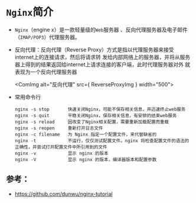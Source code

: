 
# `Nginx`简介

* `Nginx`（engine x）是一款轻量级的`Web`服务器 、反向代理服务器及电子邮件（`IMAP/POP3`）代理服务器。

* 反向代理：反向代理（Reverse Proxy）方式是指以代理服务器来接受internet上的连接请求，然后将请求转
发给内部网络上的服务器，并将从服务器上得到的结果返回给internet上请求连接的客户端，此时代理服务器对外
就表现为一个反向代理服务器

  <ComImg alt="反向代理" src={ ReverseProxyImg } width="500"></ComImg>

* 常用命令行
  ```shell
  nginx -s stop       快速关闭Nginx，可能不保存相关信息，并迅速终止web服务
  nginx -s quit       平稳关闭Nginx，保存相关信息，有安排的结束web服务
  nginx -s reload     因改变了Nginx相关配置，需要重新加载配置而重载
  nginx -s reopen     重新打开日志文件
  nginx -c filename   为 Nginx 指定一个配置文件，来代替缺省的
  nginx -t            不运行，仅仅测试配置文件。nginx 将检查配置文件的语法的正确性，并尝试打开配置文件中所引用到的文件
  nginx -v            显示 nginx 的版本
  nginx -V            显示 nginx 的版本，编译器版本和配置参数
  ```
## 参考：

  * https://github.com/dunwu/nginx-tutorial
